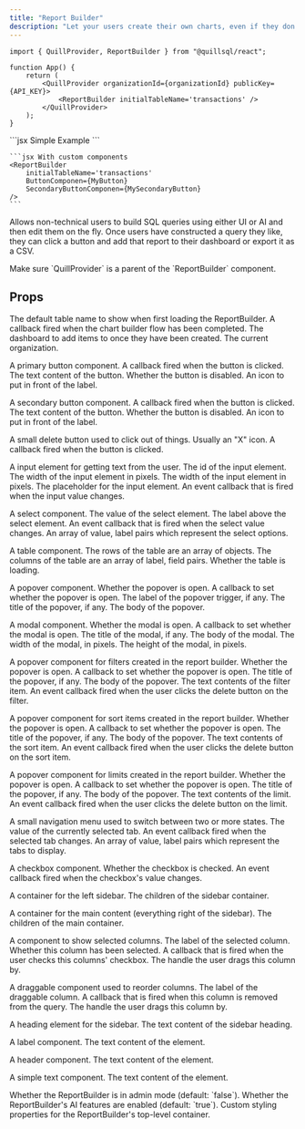 ```yaml
---
title: "Report Builder"
description: "Let your users create their own charts, even if they don't know SQL."
---
```


```tsx App.tsx
import { QuillProvider, ReportBuilder } from "@quillsql/react";

function App() {
	return (
		<QuillProvider organizationId={organizationId} publicKey={API_KEY}>
			<ReportBuilder initialTableName='transactions' />
		</QuillProvider>
	);
}
```

<RequestExample>
	```jsx Simple Example
	<ReportBuilder initialTableName='transactions' />
	```

    ```jsx With custom components
    <ReportBuilder
        initialTableName='transactions'
    	ButtonComponen={MyButton}
    	SecondaryButtonComponen={MySecondaryButton}
    />
    ```

</RequestExample>

Allows non-technical users to build SQL queries using either UI or AI and
then edit them on the fly. Once users have constructed a query they like,
they can click a button and add that report to their dashboard or export it
as a CSV.

<Info>
	Make sure `QuillProvider` is a parent of the `ReportBuilder` component.
</Info>

## Props

<ParamField path='initialTableName' type='string'>
	The default table name to show when first loading the ReportBuilder.
</ParamField>

<ParamField path='onSubmitChartBuilder' type='(item: DashboardItem) => void' required>
	A callback fired when the chart builder flow has been completed.
</ParamField>

<ParamField path='destinationDashboard' type='string'>
	The dashboard to add items to once they have been created.
</ParamField>

<ParamField path='organizationName' type='string'>
	The current organization.
</ParamField>

<ParamField
	path='ButtonComponent'
	type='(props: ButtonComponentProps) => JSX.Element'>
	A primary button component.
	<Expandable defaultOpen={false} title='props'>
		<ParamField path='ButtonComponentProps' type='object'>
			<Expandable title='properties'>
				<ResponseField name='onClick' type='() => void' required>
					A callback fired when the button is clicked.
				</ResponseField>
				<ResponseField name='label' type='string' required>
					The text content of the button.
				</ResponseField>
				<ResponseField name='disabled' type='boolean'>
					Whether the button is disabled.
				</ResponseField>
				<ResponseField name='icon' type='ReactNode'>
					An icon to put in front of the label.
				</ResponseField>
			</Expandable>
		</ParamField>
	</Expandable>
</ParamField>

<ParamField
	path='SecondaryButtonComponent'
	type='(props: ButtonComponentProps) => JSX.Element'>
	A secondary button component.
	<Expandable defaultOpen={false} title='props'>
		<ParamField path='ButtonComponentProps' type='object'>
			<Expandable title='properties'>
				<ResponseField name='onClick' type='() => void' required>
					A callback fired when the button is clicked.
				</ResponseField>
				<ResponseField name='label' type='string' required>
					The text content of the button.
				</ResponseField>
				<ResponseField name='disabled' type='boolean'>
					Whether the button is disabled.
				</ResponseField>
				<ResponseField name='icon' type='ReactNode'>
					An icon to put in front of the label.
				</ResponseField>
			</Expandable>
		</ParamField>
	</Expandable>
</ParamField>

<ParamField
	path='DeleteButtonComponent'
	type='(props: DeleteButtonComponentProps) => JSX.Element'>
	A small delete button used to click out of things. Usually an "X" icon.
	<Expandable defaultOpen={false} title='props'>
		<ParamField path='DeleteButtonComponentProps' type='object'>
			<Expandable title='properties'>
				<ResponseField name='onClick' type='() => void' required>
					A callback fired when the button is clicked.
				</ResponseField>
			</Expandable>
		</ParamField>
	</Expandable>
</ParamField>

<ParamField
	path='TextInputComponent'
	type='(props: TextInputComponentProps) => JSX.Element'>
	A input element for getting text from the user.
	<Expandable defaultOpen={false} title='props'>
		<ParamField path='TextInputComponentProps' type='object'>
			<Expandable title='properties'>
				<ResponseField name='id' type='string' required>
					The id of the input element.
				</ResponseField>
				<ResponseField name='width' type='number' required>
					The width of the input element in pixels.
				</ResponseField>
				<ResponseField name='value' type='string' required>
					The width of the input element in pixels.
				</ResponseField>
				<ResponseField name='placeholder' type='string'>
					The placeholder for the input element.
				</ResponseField>
				<ResponseField
					name='onChange'
					type='(event: ChangeEvent<HTMLInputElement>) => void'
					required>
					An event callback that is fired when the input value changes.
				</ResponseField>
			</Expandable>
		</ParamField>
	</Expandable>
</ParamField>

<ParamField
	path='SelectComponent'
	type='(props: SelectComponentProps) => JSX.Element'>
	A select component.
	<Expandable defaultOpen={false} title='props'>
		<ParamField path='SelectComponentProps' type='object'>
			<Expandable title='properties'>
				<ResponseField name='value' type='string' required>
					The value of the select element.
				</ResponseField>
				<ResponseField name='label' type='string'>
					The label above the select element.
				</ResponseField>
				<ResponseField
					name='onChange'
					type='(event: ChangeEvent<HTMLSelectElement>) => void'
					required>
					An event callback that is fired when the select value changes.
				</ResponseField>
				<ResponseField
					name='options'
					type='{ value: string; label: string; }[]'
					required>
					An array of value, label pairs which represent the select options.
				</ResponseField>
			</Expandable>
		</ParamField>
	</Expandable>
</ParamField>

<ParamField
	path='TableComponent'
	type='(props: TableComponentProps) => JSX.Element'>
	A table component.
	<Expandable defaultOpen={false} title='props'>
		<ParamField path='TableComponentProps' type='object'>
			<Expandable title='properties'>
				<ResponseField name='rows' type='{ [key: string]: any }[]' required>
					The rows of the table are an array of objects.
				</ResponseField>
				<ResponseField
					name='columns'
					type='{ label: string; field: string; }[]'
					required>
					The columns of the table are an array of label, field pairs.
				</ResponseField>
				<ResponseField name='isLoading' type='boolean'>
					Whether the table is loading.
				</ResponseField>
			</Expandable>
		</ParamField>
	</Expandable>
</ParamField>

<ParamField
	path='PopoverComponent'
	type='(props: PopoverComponentProps) => JSX.Element'>
	A popover component.
	<Expandable defaultOpen={false} title='props'>
		<ParamField path='PopoverComponentProps' type='object'>
			<Expandable title='properties'>
				<ResponseField name='isOpen' type='boolean' required>
					Whether the popover is open.
				</ResponseField>
				<ResponseField
					name='setIsOpen'
					type='(isOpen: boolean) => void'
					required>
					A callback to set whether the popover is open.
				</ResponseField>
				<ResponseField name='triggerLabel' type='string'>
					The label of the popover trigger, if any.
				</ResponseField>
				<ResponseField name='popoverTitle' type='string'>
					The title of the popover, if any.
				</ResponseField>
				<ResponseField name='popoverChildren' type='ReactNode' required>
					The body of the popover.
				</ResponseField>
			</Expandable>
		</ParamField>
	</Expandable>
</ParamField>

<ParamField
	path='ModalComponent'
	type='(props: ModalComponentProps) => JSX.Element'>
	A modal component.
	<Expandable defaultOpen={false} title='props'>
		<ParamField path='ModalComponentProps' type='object'>
			<Expandable title='properties'>
				<ResponseField name='isOpen' type='boolean' required>
					Whether the modal is open.
				</ResponseField>
				<ResponseField
					name='setIsOpen'
					type='(isOpen: boolean) => void'
					required>
					A callback to set whether the modal is open.
				</ResponseField>
				<ResponseField name='title' type='string'>
					The title of the modal, if any.
				</ResponseField>
				<ResponseField name='children' type='ReactNode' required>
					The body of the modal.
				</ResponseField>
				<ResponseField name='width' type='number'>
					The width of the modal, in pixels.
				</ResponseField>
				<ResponseField name='height' type='number'>
					The height of the modal, in pixels.
				</ResponseField>
			</Expandable>
		</ParamField>
	</Expandable>
</ParamField>

<ParamField
	path='FilterPopoverComponent'
	type='(props: FilterPopoverComponentProps) =>
	JSX.Element'>
	A popover component for filters created in the report builder.
	<Expandable defaultOpen={false} title='props'>
		<ParamField path='FilterPopoverComponentProps' type='object'>
			<Expandable title='properties'>
				<ResponseField name='isOpen' type='boolean' required>
					Whether the popover is open.
				</ResponseField>
				<ResponseField
					name='setIsOpen'
					type='(isOpen: boolean) => void'
					required>
					A callback to set whether the popover is open.
				</ResponseField>
				<ResponseField name='popoverTitle' type='string'>
					The title of the popover, if any.
				</ResponseField>
				<ResponseField name='popoverChildren' type='ReactNode' required>
					The body of the popover.
				</ResponseField>
				<ResponseField name='filterLabel' type='string' required>
					The text contents of the filter item.
				</ResponseField>
				<ResponseField
					name='onClickDelete'
					type='(event: MouseEvent<HTMLElement>) => void'
					required>
					An event callback fired when the user clicks the delete button on the
					filter.
				</ResponseField>
			</Expandable>
		</ParamField>
	</Expandable>
</ParamField>

<ParamField
	path='SortPopoverComponent'
	type='(props: SortPopoverComponentProps) => JSX.Element'>
	A popover component for sort items created in the report builder.
	<Expandable defaultOpen={false} title='props'>
		<ParamField path='SortPopoverComponentProps' type='object'>
			<Expandable title='properties'>
				<ResponseField name='isOpen' type='boolean' required>
					Whether the popover is open.
				</ResponseField>
				<ResponseField
					name='setIsOpen'
					type='(isOpen: boolean) => void'
					required>
					A callback to set whether the popover is open.
				</ResponseField>
				<ResponseField name='popoverTitle' type='string'>
					The title of the popover, if any.
				</ResponseField>
				<ResponseField name='popoverChildren' type='ReactNode' required>
					The body of the popover.
				</ResponseField>
				<ResponseField name='sortLabel' type='string' required>
					The text contents of the sort item.
				</ResponseField>
				<ResponseField
					name='onClickDelete'
					type='(event: MouseEvent<HTMLElement>) => void'
					required>
					An event callback fired when the user clicks the delete button on the
					sort item.
				</ResponseField>
			</Expandable>
		</ParamField>
	</Expandable>
</ParamField>

<ParamField
	path='LimitPopoverComponent'
	type='(props: LimitPopoverComponentProps) => JSX.Element'>
	A popover component for limits created in the report builder.
	<Expandable defaultOpen={false} title='props'>
		<ParamField path='LimitPopoverComponentProps' type='object'>
			<Expandable title='properties'>
				<ResponseField name='isOpen' type='boolean' required>
					Whether the popover is open.
				</ResponseField>
				<ResponseField
					name='setIsOpen'
					type='(isOpen: boolean) => void'
					required>
					A callback to set whether the popover is open.
				</ResponseField>
				<ResponseField name='popoverTitle' type='string'>
					The title of the popover, if any.
				</ResponseField>
				<ResponseField name='popoverChildren' type='ReactNode' required>
					The body of the popover.
				</ResponseField>
				<ResponseField name='limitLabel' type='string' required>
					The text contents of the limit.
				</ResponseField>
				<ResponseField
					name='onClickDelete'
					type='(event: MouseEvent<HTMLElement>) => void'
					required>
					An event callback fired when the user clicks the delete button on the
					limit.
				</ResponseField>
			</Expandable>
		</ParamField>
	</Expandable>
</ParamField>

<ParamField
	path='TabsComponent'
	type='(props: TabsComponentProps) => JSX.Element'>
	A small navigation menu used to switch between two or more states.
	<Expandable defaultOpen={false} title='props'>
		<ParamField path='TabsComponentProps' type='object'>
			<Expandable title='properties'>
				<ResponseField name='value' type='string' required>
					The value of the currently selected tab.
				</ResponseField>
				<ResponseField
					name='onChange'
					type='(event: ChangeEvent<HTMLSelectElement>) => void'
					required>
					An event callback fired when the selected tab changes.
				</ResponseField>
				<ResponseField
					name='options'
					type='{ label: string; value: string; }[]'
					required>
					An array of value, label pairs which represent the tabs to display.
				</ResponseField>
			</Expandable>
		</ParamField>
	</Expandable>
</ParamField>

<ParamField
	path='CheckboxComponent'
	type='(props: CheckboxComponentProps) => JSX.Element'>
	A checkbox component.
	<Expandable defaultOpen={false} title='props'>
		<ParamField path='CheckboxComponentProps' type='object'>
			<Expandable title='properties'>
				<ResponseField name='isChecked' type='boolean' required>
					Whether the checkbox is checked.
				</ResponseField>
				<ResponseField
					name='onChange'
					type='(event: React.ChangeEvent<HTMLInputElement>) => void'
					required>
					An event callback fired when the checkbox's value changes.
				</ResponseField>
			</Expandable>
		</ParamField>
	</Expandable>
</ParamField>

<ParamField
	path='SidebarComponent'
	type='(props: SidebarComponentProps) => JSX.Element'>
	A container for the left sidebar.
	<Expandable defaultOpen={false} title='props'>
		<ParamField path='SidebarComponentProps' type='object'>
			<Expandable title='properties'>
				<ResponseField name='children' type='ReactNode' required>
					The children of the sidebar container.
				</ResponseField>
			</Expandable>
		</ParamField>
	</Expandable>
</ParamField>

<ParamField
	path='ContainerComponent'
	type='(props: ContainerComponentProps) => JSX.Element'>
	A container for the main content (everything right of the sidebar).
	<Expandable defaultOpen={false} title='props'>
		<ParamField path='ContainerComponentProps' type='object'>
			<Expandable title='properties'>
				<ResponseField name='children' type='ReactNode' required>
					The children of the main container.
				</ResponseField>
			</Expandable>
		</ParamField>
	</Expandable>
</ParamField>

<ParamField
	path='SelectColumnComponent'
	type='(props: SelectColumnComponentProps) =>
	JSX.Element'>
	A component to show selected columns.
	<Expandable defaultOpen={false} title='props'>
		<ParamField path='SelectColumnComponentProps' type='object'>
			<Expandable title='properties'>
				<ResponseField name='label' type='string' required>
					The label of the selected column.
				</ResponseField>
				<ResponseField name='isSelected' type='boolean' required>
					Whether this column has been selected.
				</ResponseField>
				<ResponseField name='setSelected' type='() => void' required>
					A callback that is fired when the user checks this columns' checkbox.
				</ResponseField>
				<ResponseField
					name='DragHandle'
					type='({ dragIcon }: { dragIcon: () => JSX.Element }) => JSX.Element'>
					The handle the user drags this column by.
				</ResponseField>
			</Expandable>
		</ParamField>
	</Expandable>
</ParamField>

<ParamField
	path='DraggableColumnComponent'
	type='(props: DraggableColumnComponentProps) => JSX.Element'>
	A draggable component used to reorder columns.
	<Expandable defaultOpen={false} title='props'>
		<ParamField path='DraggableColumnComponentProps' type='object'>
			<Expandable title='properties'>
				<ResponseField name='label' type='string' required>
					The label of the draggable column.
				</ResponseField>
				<ResponseField name='onDelete' type='() => void' required>
					A callback that is fired when this column is removed from the query.
				</ResponseField>
				<ResponseField
					name='DragHandle'
					type='({ dragIcon }: { dragIcon: () => JSX.Element }) => JSX.Element'>
					The handle the user drags this column by.
				</ResponseField>
			</Expandable>
		</ParamField>
	</Expandable>
</ParamField>

<ParamField
	path='SidebarHeadingComponent'
	type='(props: SidebarHeadingComponentProps) => JSX.Element'>
	A heading element for the sidebar.
	<Expandable defaultOpen={false} title='props'>
		<ParamField path='SidebarHeadingComponentProps' type='object'>
			<Expandable title='properties'>
				<ResponseField name='label' type='string' required>
					The text content of the sidebar heading.
				</ResponseField>
			</Expandable>
		</ParamField>
	</Expandable>
</ParamField>

<ParamField
	path='LabelComponent'
	type='(props: LabelComponentProps) => JSX.Element'>
	A label component.
	<Expandable defaultOpen={false} title='props'>
		<ParamField path='LabelComponentProps' type='object'>
			<Expandable title='properties'>
				<ResponseField name='label' type='string' required>
					The text content of the element.
				</ResponseField>
			</Expandable>
		</ParamField>
	</Expandable>
</ParamField>

<ParamField
	path='HeaderComponent'
	type='(props: HeaderComponentProps) => JSX.Element'>
	A header component.
	<Expandable defaultOpen={false} title='props'>
		<ParamField path='HeaderComponentProps' type='object'>
			<Expandable title='properties'>
				<ResponseField name='label' type='string' required>
					The text content of the element.
				</ResponseField>
			</Expandable>
		</ParamField>
	</Expandable>
</ParamField>

<ParamField
	path='TextComponent'
	type='(props: TextComponentProps) => JSX.Element'>
	A simple text component.
	<Expandable defaultOpen={false} title='props'>
		<ParamField path='TextComponentProps' type='object'>
			<Expandable title='properties'>
				<ResponseField name='label' type='string' required>
					The text content of the element.
				</ResponseField>
			</Expandable>
		</ParamField>
	</Expandable>
</ParamField>

<ParamField path='isAdminEnabled' type='boolean' default={false}>
	Whether the ReportBuilder is in admin mode (default: `false`).
</ParamField>

<ParamField path='isAIEnabled' type='boolean' default={true}>
	Whether the ReportBuilder's AI features are enabled (default: `true`).
</ParamField>

<ParamField path='containerStyle' type='CSSProperties'>
	Custom styling properties for the ReportBuilder's top-level container.
</ParamField>
